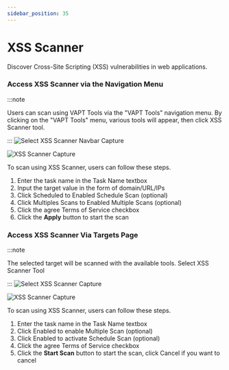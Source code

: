 ```yaml
---
sidebar_position: 35
---
```


# XSS Scanner
Discover Cross-Site Scripting (XSS) vulnerabilities in web applications.

### Access XSS Scanner via the Navigation Menu
:::note

Users can scan using VAPT Tools via the "VAPT Tools" navigation menu. By clicking on the "VAPT Tools" menu, various tools will appear, then click XSS Scanner tool.

:::
![Select XSS Scanner Navbar Capture](/img/capture/vapt_navbar/Select-XSS-scanner-navbar.png)

![XSS Scanner Capture](/img/capture/vapt_navbar/XSS-scanner.png)

To scan using XSS Scanner, users can follow these steps.
1. Enter the task name in the Task Name textbox 
2. Input the target value in the form of domain/URL/IPs 
3. Click Scheduled to Enabled Schedule Scan (optional)
4. Click Multiples Scans to Enabled Multiple Scans (optional)
5. Click the agree Terms of Service checkbox 
6. Click the **Apply** button to start the scan

### Access XSS Scanner Via Targets Page
:::note

The selected target will be scanned with the available tools. Select XSS Scanner Tool

:::
![Select XSS Scanner Capture](/img/capture/vapt_target/Select-XSS-scanner.png)

![XSS Scanner Capture](/img/capture/vapt_target/XSS-scanner.png)

To scan using XSS Scanner, users can follow these steps.
1. Enter the task name in the Task Name textbox 
2. Click Enabled to enable Multiple Scan (optional)
3. Click Enabled to activate Schedule Scan (optional)
4. Click the agree Terms of Service checkbox 
5. Click the **Start Scan** button to start the scan, click Cancel if you want to cancel
